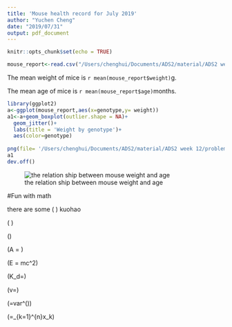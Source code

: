 ```yaml
---
title: 'Mouse health record for July 2019'
author: "Yuchen Cheng"
date: "2019/07/31"
output: pdf_document
---
```


```r
knitr::opts_chunk$set(echo = TRUE)
```

```r
mouse_report<-read.csv("/Users/chenghui/Documents/ADS2/material/ADS2 week 12/problemset12/mouse_report.csv")
```
The mean weight of mice is `r mean(mouse_report$weight)`g.

The mean age of mice is `r mean(mouse_report$age)`months.

```r
library(ggplot2)
a<-ggplot(mouse_report,aes(x=genotype,y= weight))
a1<-a+geom_boxplot(outlier.shape = NA)+
  geom_jitter()+
  labs(title = 'Weight by genotype')+
  aes(color=genotype)
  
png(file= '/Users/chenghui/Documents/ADS2/material/ADS2 week 12/problemset12/wa.png',width=400, height=300)
a1
dev.off()
```

![the relation ship between mouse weight and age](/Users/chenghui/Documents/ADS2/material/ADS2 week 12/problemset12/wa.png)

#Fun with math

there are some \( \textbf{some text} \) kuohao

\( \textbf{sdef} \)

\(\frac{1}{2}\)

\(A = \frac{d^2\pi}{4} \)

\(E = mc^2\)

\(K_d=\frac{k_b}{k_f}\)

\(v=\frac{v_{max}[S]}{K_M+[S]}\)

\(\sigma=var^(\frac{1}{2})\)

\(\mu=\frac{1}{n}\sum_{k=1}^{n}x_k\)


